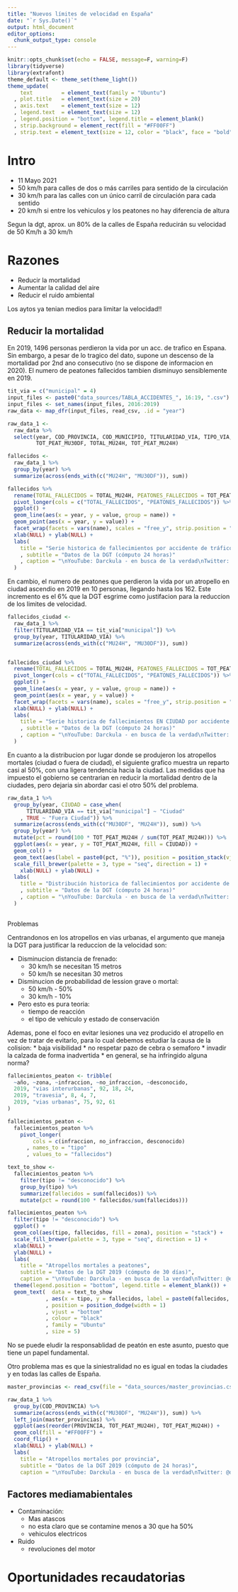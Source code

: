 ```yaml
---
title: "Nuevos límites de velocidad en España"
date: "`r Sys.Date()`"
output: html_document
editor_options: 
  chunk_output_type: console
---
```


```r
knitr::opts_chunk$set(echo = FALSE, message=F, warning=F)
library(tidyverse)
library(extrafont)
theme_default <- theme_set(theme_light())
theme_update(
    text         = element_text(family = "Ubuntu")
  , plot.title   = element_text(size = 20)
  , axis.text    = element_text(size = 12)
  , legend.text  = element_text(size = 12)
  , legend.position = "bottom", legend.title = element_blank()
  , strip.background = element_rect(fill = "#FF00FF")
  , strip.text = element_text(size = 12, color = "black", face = "bold"))

```

# Intro

* 11 Mayo 2021
* 50 km/h para calles de dos o más carriles para sentido de la circulación
* 30 km/h para las calles con un único carril de circulación para cada sentido
* 20 km/h si entre los vehiculos y los peatones no hay diferencia de altura

Segun la dgt, aprox. un 80% de la calles de España reducirán su velocidad de 50 Km/h a 30 km/h

# Razones

* Reducir la mortalidad
* Aumentar la calidad del aire
* Reducir el ruido ambiental

Los aytos ya tenian medios para limitar la velocidad!!

## Reducir la mortalidad

En 2019, 1496 personas perdieron la vida por un acc. de trafico en Espana. Sin embargo, a pesar de lo tragico del dato, supone un descenso de la mortalidad por 2nd ano consecutivo (no se dispone de informacion en 2020). El numero de peatones fallecidos tambien disminuyo sensiblemente en 2019.

```r
tit_via = c("municipal" = 4)
input_files <- paste0("data_sources/TABLA_ACCIDENTES_", 16:19, ".csv")
input_files <- set_names(input_files, 2016:2019)
raw_data <- map_dfr(input_files, read_csv, .id = "year")

raw_data_1 <- 
  raw_data %>% 
  select(year, COD_PROVINCIA, COD_MUNICIPIO, TITULARIDAD_VIA, TIPO_VIA, TOTAL_MU30DF,
         TOT_PEAT_MU30DF, TOTAL_MU24H, TOT_PEAT_MU24H)

fallecidos <- 
  raw_data_1 %>%
  group_by(year) %>% 
  summarize(across(ends_with(c("MU24H", "MU30DF")), sum))

fallecidos %>% 
  rename(TOTAL_FALLECIDOS = TOTAL_MU24H, PEATONES_FALLECIDOS = TOT_PEAT_MU24H) %>% 
  pivot_longer(cols = c("TOTAL_FALLECIDOS", "PEATONES_FALLECIDOS")) %>%
  ggplot() +
  geom_line(aes(x = year, y = value, group = name)) +
  geom_point(aes(x = year, y = value)) +
  facet_wrap(facets = vars(name), scales = "free_y", strip.position = "top") +
  xlab(NULL) + ylab(NULL) +
  labs(
    title = "Serie historica de fallecimientos por accidente de tráfico"
    , subtitle = "Datos de la DGT (cómputo 24 horas)"
    , caption = "\nYouTube: Darckula - en busca de la verdad\nTwitter: @darckula" 
  )
```

En cambio, el numero de peatones que perdieron la vida por un atropello en ciudad ascendio en 2019 en 10 personas, llegando hasta los 162. Este incremento es el 6% que la DGT esgrime como justifacion para la reduccion de los limites de velocidad.

```r

fallecidos_ciudad <- 
  raw_data_1 %>%
  filter(TITULARIDAD_VIA == tit_via["municipal"]) %>% 
  group_by(year, TITULARIDAD_VIA) %>% 
  summarize(across(ends_with(c("MU24H", "MU30DF")), sum))


fallecidos_ciudad %>% 
  rename(TOTAL_FALLECIDOS = TOTAL_MU24H, PEATONES_FALLECIDOS = TOT_PEAT_MU24H) %>% 
  pivot_longer(cols = c("TOTAL_FALLECIDOS", "PEATONES_FALLECIDOS")) %>%
  ggplot() +
  geom_line(aes(x = year, y = value, group = name)) +
  geom_point(aes(x = year, y = value)) +
  facet_wrap(facets = vars(name), scales = "free_y", strip.position = "top") +
  xlab(NULL) + ylab(NULL) +
  labs(
    title = "Serie historica de fallecimientos EN CIUDAD por accidente de tráfico"
    , subtitle = "Datos de la DGT (cómputo 24 horas)"
    , caption = "\nYouTube: Darckula - en busca de la verdad\nTwitter: @darckula" 
  )
```


En cuanto a la distribucion por lugar donde se produjeron los atropellos mortales (ciudad o fuera de ciudad), el siguiente grafico muestra un reparto casi al 50%, con una ligera tendencia hacia la ciudad. Las medidas que ha impuesto el gobierno se centrarian en reducir la mortalidad dentro de la ciudades, pero dejaria sin abordar casi el otro 50% del problema.


```r

raw_data_1 %>%
  group_by(year, CIUDAD = case_when(
      TITULARIDAD_VIA == tit_via["municipal"] ~ "Ciudad"
    , TRUE ~ "Fuera Ciudad")) %>%
  summarize(across(ends_with(c("MU30DF", "MU24H")), sum)) %>% 
  group_by(year) %>% 
  mutate(pct = round(100 * TOT_PEAT_MU24H / sum(TOT_PEAT_MU24H))) %>%  
  ggplot(aes(x = year, y = TOT_PEAT_MU24H, fill = CIUDAD)) +
  geom_col() +
  geom_text(aes(label = paste0(pct, "%")), position = position_stack(vjust = 0.5)) +
  scale_fill_brewer(palette = 3, type = "seq", direction = 1) +
    xlab(NULL) + ylab(NULL) +
  labs(
    title = "Distribución historica de fallecimientos por accidente de tráfico"
    , subtitle = "Datos de la DGT (cómputo 24 horas)"
    , caption = "\nYouTube: Darckula - en busca de la verdad\nTwitter: @darckula" 
  )
  

```

Problemas

Centrandonos en los atropellos en vias urbanas, el argumento que maneja la DGT para justificar la reduccion de la velocidad son:

* Disminucion distancia de frenado:
  * 30 km/h se necesitan 15 metros
  * 50 km/h se necesitan 30 metros
* Disminucion de probabilidad de lession grave o mortal:
  * 50 km/h - 50%
  * 30 km/h - 10%
* Pero esto es pura teoria:
  * tiempo de reacción
  * el tipo de vehículo y estado de conservación

Ademas, pone el foco en evitar lesiones una vez producido el atropello en vez de tratar de evitarlo, para lo cual debemos estudiar la causa de la colision:
* baja visibilidad
* no respetar pazo de cebra o semaforo
* invadir la calzada de forma inadvertida
* en general, se ha infringido alguna norma?


```r
fallecimientos_peaton <- tribble(
  ~año, ~zona, ~infraccion, ~no_infraccion, ~desconocido,
  2019, "vias interurbanas", 92, 18, 24,
  2019, "travesia", 8, 4, 7,
  2019, "vias urbanas", 75, 92, 61
)

fallecimientos_peaton <- 
  fallecimientos_peaton %>% 
    pivot_longer(
        cols = c(infraccion, no_infraccion, desconocido)
      , names_to = "tipo"
      , values_to = "fallecidos")

text_to_show <- 
  fallecimientos_peaton %>%
    filter(tipo != "desconocido") %>%
    group_by(tipo) %>%
    summarize(fallecidos = sum(fallecidos)) %>% 
    mutate(pct = round(100 * fallecidos/sum(fallecidos)))

fallecimientos_peaton %>%
  filter(tipo != "desconocido") %>% 
  ggplot() +
  geom_col(aes(tipo, fallecidos, fill = zona), position = "stack") +
  scale_fill_brewer(palette = 3, type = "seq", direction = 1) +
  xlab(NULL) +
  ylab(NULL) +
  labs(
    title = "Atropellos mortales a peatones",
    subtitle = "Datos de la DGT 2019 (cómputo de 30 días)",
    caption = "\nYouTube: Darckula - en busca de la verdad\nTwitter: @darckula" ) +
  theme(legend.position = "bottom", legend.title = element_blank()) +
  geom_text(  data = text_to_show 
            , aes(x = tipo, y = fallecidos, label = paste0(fallecidos, " (", pct, "%)"))
            , position = position_dodge(width = 1)
            , vjust = "bottom"
            , colour = "black"
            , family = "Ubuntu"
            , size = 5)

```

No se puede eludir la responsablidad de peatón en este asunto, puesto que tiene un papel fundamental.

Otro problema mas es que la siniestralidad no es igual en todas la ciudades y en todas las calles de España.

```r
master_provincias <- read_csv(file = "data_sources/master_provincias.csv")

raw_data_1 %>% 
  group_by(COD_PROVINCIA) %>% 
  summarize(across(ends_with(c("MU30DF", "MU24H")), sum)) %>% 
  left_join(master_provincias) %>% 
  ggplot(aes(reorder(PROVINCIA, TOT_PEAT_MU24H), TOT_PEAT_MU24H)) +
  geom_col(fill = "#FF00FF") +
  coord_flip() +
  xlab(NULL) + ylab(NULL) +
  labs(
    title = "Atropellos mortales por provincia",
    subtitle = "Datos de la DGT 2019 (cómputo de 24 horas)",
    caption = "\nYouTube: Darckula - en busca de la verdad\nTwitter: @darckula" )

```



## Factores mediamabientales

* Contaminación:
  * Mas atascos
  * no esta claro que se contamine menos a 30 que ha 50%
  * vehiculos electricos
  

* Ruido
  * revoluciones del motor
  

# Oportunidades recaudatorias


  




